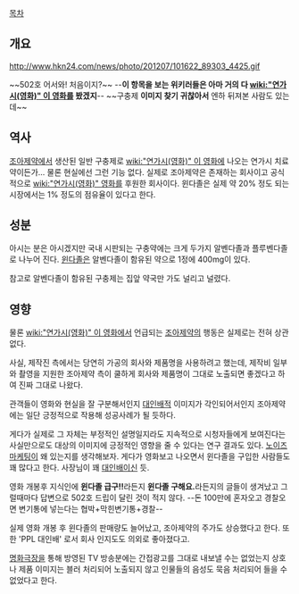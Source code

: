 [[목차]]
== 개요 ==
http://www.hkn24.com/news/photo/201207/101622_89303_4425.gif

~~502호 어서와! 처음이지?~~
--'''이 항목을 보는 위키러들은 아마 거의 다 [[wiki:"연가시(영화)" 이 영화]]를 봤겠지'''-- ~~구충제 '''이미지 찾기 귀찮아서''' 엔하 뒤져본 사람도 있는데~~ 

== 역사 ==
[[조아제약]]에서 생산된 일반 구충제로 [[wiki:"연가시(영화)" 이 영화]]에 나오는 연가시 치료약이든가… 물론 현실에선 그런 기능 없다.
실제로 조아제약은 존재하는 회사이고 공식적으로 [[wiki:"연가시(영화)" 영화]]를 후원한 회사이다. 윈다졸은 실제 약 20% 정도 되는 시장에서는 1% 정도의 점유율이 있다고 한다.

== 성분 ==
아시는 분은 아시겠지만 국내 시판되는 구충약에는 크게 두가지 알벤다졸과 플루벤다졸로 나누어 진다. [[윈다졸]]은 알벤다졸이 함유된 약으로 1정에 400mg이 있다.

참고로 알벤다졸이 함유된 구충제는 집앞 약국만 가도 널리고 널렸다.

== 영향 ==
물론 [[wiki:"연가시(영화)" 이 영화]]에서 언급되는 [[조아제약]]의 행동은 실제로는 전혀 상관 없다.

사실, 제작진 측에서는 당연히 가공의 회사와 제품명을 사용하려고 했는데, 제작비 일부와 촬영을 지원한 조아제약 측이 쿨하게 회사와 제품명이 그대로 노출되면 좋겠다고 하여 진짜 그대로 나왔다.

관객들이 영화와 현실을 잘 구분해서인지 [[대인배]]적 이미지가 각인되어서인지 조아제약에는 일단 긍정적으로 작용해 성공사례가 될 듯하다.

게다가 실제로 그 자체는 부정적인 설명일지라도 지속적으로 시청자들에게 보여진다는 사실만으로도 대상의 이미지에 긍정적인 영향을 줄 수 있다는 연구 결과도 있다. [[노이즈 마케팅]]이 왜 있는지를 생각해보자. 게다가 영화보고 나오면서 윈다졸을 구입한 사람들도 꽤 많다고 한다. 사장님이 꽤 [[대인배]]이신 듯.

영화 개봉후 지식인에 '''윈다졸 급구!!'''라든지 '''윈다졸 구해요.'''라든지의 글들이 생겨났고 그럴때마다 답변으로 502호 드립이 달린 것이 적지 않다. --돈 100만에 혼자오고 경찰오면 변기통에 넣는다는 협박+막힌변기통+경찰--

실제 영화 개봉 후 윈다졸의 판매량도 늘어났고, 조아제약의 주가도 상승했다고 한다. 또한 'PPL 대인배' 로서 회사 인지도도 의외로 좋아졌다고.

[[명화극장]]을 통해 방영된 TV 방송분에는 간접광고를 그대로 내보낼 수는 없었는지 상호나 제품 이미지는 블러 처리되어 노출되지 않고 인물들의 음성도 묵음 처리되어 들을 수 없었다고 한다.
